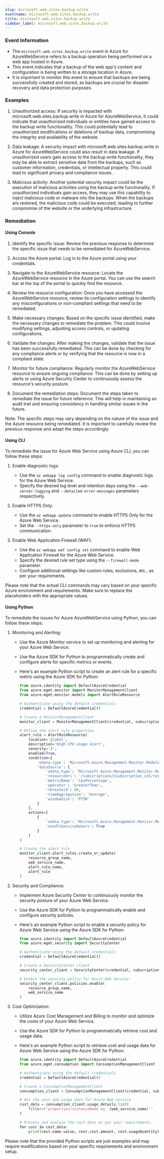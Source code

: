```yaml
--- 
slug: microsoft.web.sites.backup.write
eventname: microsoft.web.sites.backup.write
title: microsoft.web.sites.backup.write
sidebar_label: microsoft.web.sites.backup.write
---
```

                       
### Event Information

- The `microsoft.web.sites.backup.write` event in Azure for AzureWebService refers to a backup operation being performed on a web app hosted in Azure.
- This event indicates that a backup of the web app's content and configuration is being written to a storage location in Azure.
- It is important to monitor this event to ensure that backups are being successfully created and stored, as backups are crucial for disaster recovery and data protection purposes.


### Examples

1. Unauthorized access: If security is impacted with microsoft.web.sites.backup.write in Azure for AzureWebService, it could indicate that unauthorized individuals or entities have gained access to the backup write functionality. This could potentially lead to unauthorized modifications or deletions of backup data, compromising the integrity and availability of the website.

2. Data leakage: A security impact with microsoft.web.sites.backup.write in Azure for AzureWebService could also result in data leakage. If unauthorized users gain access to the backup write functionality, they may be able to extract sensitive data from the backups, such as customer information, credentials, or intellectual property. This could lead to significant privacy and compliance issues.

3. Malicious activity: Another potential security impact could be the execution of malicious activities using the backup write functionality. If unauthorized individuals gain access, they may use this capability to inject malicious code or malware into the backups. When the backups are restored, the malicious code could be executed, leading to further compromise of the website or the underlying infrastructure.

### Remediation

#### Using Console

1. Identify the specific issue: Review the previous response to determine the specific issue that needs to be remediated for AzureWebService.

2. Access the Azure portal: Log in to the Azure portal using your credentials.

3. Navigate to the AzureWebService resource: Locate the AzureWebService resource in the Azure portal. You can use the search bar at the top of the portal to quickly find the resource.

4. Review the resource configuration: Once you have accessed the AzureWebService resource, review its configuration settings to identify any misconfigurations or non-compliant settings that need to be remediated.

5. Make necessary changes: Based on the specific issue identified, make the necessary changes to remediate the problem. This could involve modifying settings, adjusting access controls, or updating configurations.

6. Validate the changes: After making the changes, validate that the issue has been successfully remediated. This can be done by checking for any compliance alerts or by verifying that the resource is now in a compliant state.

7. Monitor for future compliance: Regularly monitor the AzureWebService resource to ensure ongoing compliance. This can be done by setting up alerts or using Azure Security Center to continuously assess the resource's security posture.

8. Document the remediation steps: Document the steps taken to remediate the issue for future reference. This will help in maintaining an audit trail and ensuring consistency in handling similar issues in the future.

Note: The specific steps may vary depending on the nature of the issue and the Azure resource being remediated. It is important to carefully review the previous response and adapt the steps accordingly.

#### Using CLI

To remediate the issue for Azure Web Service using Azure CLI, you can follow these steps:

1. Enable diagnostic logs:
   - Use the `az webapp log config` command to enable diagnostic logs for the Azure Web Service.
   - Specify the desired log level and retention days using the `--web-server-logging` and `--detailed-error-messages` parameters respectively.

2. Enable HTTPS Only:
   - Use the `az webapp update` command to enable HTTPS Only for the Azure Web Service.
   - Set the `--https-only` parameter to `true` to enforce HTTPS communication.

3. Enable Web Application Firewall (WAF):
   - Use the `az webapp waf config set` command to enable Web Application Firewall for the Azure Web Service.
   - Specify the desired rule set type using the `--firewall-mode` parameter.
   - Configure additional settings like custom rules, exclusions, etc., as per your requirements.

Please note that the actual CLI commands may vary based on your specific Azure environment and requirements. Make sure to replace the placeholders with the appropriate values.

#### Using Python

To remediate the issues for Azure AzureWebService using Python, you can follow these steps:

1. Monitoring and Alerting:
   - Use the Azure Monitor service to set up monitoring and alerting for your Azure Web Service.
   - Use the Azure SDK for Python to programmatically create and configure alerts for specific metrics or events.
   - Here's an example Python script to create an alert rule for a specific metric using the Azure SDK for Python:

     ```python
     from azure.identity import DefaultAzureCredential
     from azure.mgmt.monitor import MonitorManagementClient
     from azure.mgmt.monitor.models import AlertRuleResource

     # Authenticate using the default credentials
     credential = DefaultAzureCredential()

     # Create a MonitorManagementClient
     monitor_client = MonitorManagementClient(credential, subscription_id)

     # Define the alert rule properties
     alert_rule = AlertRuleResource(
         location='global',
         description='High CPU usage alert',
         severity='3',
         enabled=True,
         condition={
             'odata.type': 'Microsoft.Azure.Management.Monitor.Models.ThresholdRuleCondition',
             'dataSource': {
                 'odata.type': 'Microsoft.Azure.Management.Monitor.Models.RuleMetricDataSource',
                 'resourceUri': '/subscriptions/{subscription_id}/resourceGroups/{resource_group}/providers/Microsoft.Web/sites/{web_service_name}',
                 'metricName': 'CpuPercentage',
                 'operator': 'GreaterThan',
                 'threshold': 80,
                 'timeAggregation': 'Average',
                 'windowSize': 'PT5M'
             }
         },
         actions=[
             {
                 'odata.type': 'Microsoft.Azure.Management.Monitor.Models.RuleEmailAction',
                 'sendToServiceOwners': True
             }
         ]
     )

     # Create the alert rule
     monitor_client.alert_rules.create_or_update(
         resource_group_name,
         web_service_name,
         alert_rule_name,
         alert_rule
     )
     ```

2. Security and Compliance:
   - Implement Azure Security Center to continuously monitor the security posture of your Azure Web Service.
   - Use the Azure SDK for Python to programmatically enable and configure security policies.
   - Here's an example Python script to enable a security policy for Azure Web Service using the Azure SDK for Python:

     ```python
     from azure.identity import DefaultAzureCredential
     from azure.mgmt.security import SecurityCenter

     # Authenticate using the default credentials
     credential = DefaultAzureCredential()

     # Create a SecurityCenter client
     security_center_client = SecurityCenter(credential, subscription_id)

     # Enable the security policy for Azure Web Service
     security_center_client.policies.enable(
         resource_group_name,
         web_service_name
     )
     ```

3. Cost Optimization:
   - Utilize Azure Cost Management and Billing to monitor and optimize the costs of your Azure Web Service.
   - Use the Azure SDK for Python to programmatically retrieve cost and usage data.
   - Here's an example Python script to retrieve cost and usage data for Azure Web Service using the Azure SDK for Python:

     ```python
     from azure.identity import DefaultAzureCredential
     from azure.mgmt.consumption import ConsumptionManagementClient

     # Authenticate using the default credentials
     credential = DefaultAzureCredential()

     # Create a ConsumptionManagementClient
     consumption_client = ConsumptionManagementClient(credential, subscription_id)

     # Get the cost and usage data for Azure Web Service
     cost_data = consumption_client.usage_details.list(
         filter=f"properties/instanceName eq '{web_service_name}'"
     )

     # Process and analyze the cost data as per your requirements
     for cost in cost_data:
         print(cost.name.value, cost.cost.amount, cost.usageQuantity)
     ```
     
Please note that the provided Python scripts are just examples and may require modifications based on your specific requirements and environment setup.


 